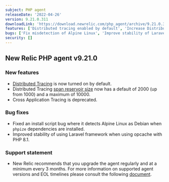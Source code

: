 ```yaml
---
subject: PHP agent
releaseDate: '2022-04-26'
version: 9.21.0.311
downloadLink: 'https://download.newrelic.com/php_agent/archive/9.21.0.311'
features: ['Distributed tracing enabled by default', 'Increase Distributed Tracing default reservoir size']
bugs: ['Fix misdetection of Alpine Linux', 'Improve stability of Laravel with opcache and PHP 8.1']
security: []
---
```


## New Relic PHP agent v9.21.0 ##

### New features ###
* [Distributed Tracing](/docs/apm/agents/php-agent/features/distributed-tracing-php-agent) is now turned on by default.
* Distributed Tracing [span reservoir size](/docs/agents/php-agent/configuration/php-agent-configuration#inivar-span-events-max-samples-stored) now has a default of 2000 (up from 1000) and a maximum of 10000.
* Cross Application Tracing is deprecated.

### Bug fixes ###
* Fixed an install script bug where it detects Alpine Linux as Debian when `phpize` dependencies are installed.
* Improved stability of using Laravel framework when using opcache with PHP 8.1.

### Support statement ###
* New Relic recommends that you upgrade the agent regularly and at a minimum every 3 months. For more information on supported agent versions and EOL timelines please consult the following [document](https://docs.newrelic.com/docs/apm/agents/php-agent/getting-started/php-agent-eol-policy/).

